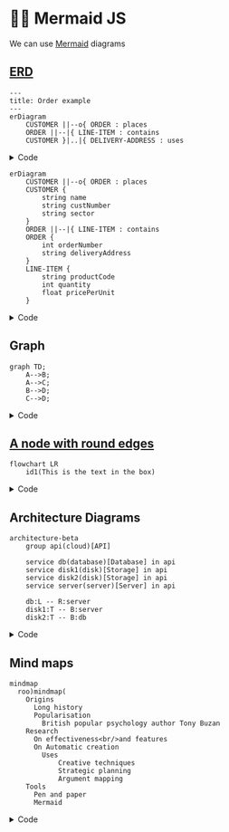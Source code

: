 # 🧜‍♀️ Mermaid JS

We can use [Mermaid](https://mermaid.js.org/) diagrams 

## [ERD](https://mermaid.js.org/syntax/entityRelationshipDiagram.html)

```mermaid
---
title: Order example
---
erDiagram
    CUSTOMER ||--o{ ORDER : places
    ORDER ||--|{ LINE-ITEM : contains
    CUSTOMER }|..|{ DELIVERY-ADDRESS : uses
```



<details>
<summary>Code</summary>
<div>

````jsx
```mermaid
---
title: Order example
---
erDiagram
    CUSTOMER ||--o{ ORDER : places
    ORDER ||--|{ LINE-ITEM : contains
    CUSTOMER }|..|{ DELIVERY-ADDRESS : uses
```
````
</div>
</details>

```mermaid
erDiagram
    CUSTOMER ||--o{ ORDER : places
    CUSTOMER {
        string name
        string custNumber
        string sector
    }
    ORDER ||--|{ LINE-ITEM : contains
    ORDER {
        int orderNumber
        string deliveryAddress
    }
    LINE-ITEM {
        string productCode
        int quantity
        float pricePerUnit
    }
```



<details>
<summary>Code</summary>
<div>

````jsx
```mermaid
erDiagram
    CUSTOMER ||--o{ ORDER : places
    CUSTOMER {
        string name
        string custNumber
        string sector
    }
    ORDER ||--|{ LINE-ITEM : contains
    ORDER {
        int orderNumber
        string deliveryAddress
    }
    LINE-ITEM {
        string productCode
        int quantity
        float pricePerUnit
    }
```
````
</div>
</details>

## Graph

```mermaid
graph TD;
    A-->B;
    A-->C;
    B-->D;
    C-->D;
```

<details>
<summary>Code</summary>
<div>

````jsx
```mermaid
graph TD;
    A-->B;
    A-->C;
    B-->D;
    C-->D;
```
````
</div>
</details>

## [A node with round edges](https://mermaid.js.org/syntax/flowchart.html#a-node-with-round-edges)

```mermaid
flowchart LR
    id1(This is the text in the box)
```

<details>
<summary>Code</summary>
<div>

````jsx
flowchart LR
    id1(This is the text in the box)
```
````
</div>
</details>

## Architecture Diagrams

```mermaid
architecture-beta
    group api(cloud)[API]

    service db(database)[Database] in api
    service disk1(disk)[Storage] in api
    service disk2(disk)[Storage] in api
    service server(server)[Server] in api

    db:L -- R:server
    disk1:T -- B:server
    disk2:T -- B:db
```

<details>
<summary>Code</summary>
<div>

````jsx
```mermaid
architecture-beta
    group api(cloud)[API]

    service db(database)[Database] in api
    service disk1(disk)[Storage] in api
    service disk2(disk)[Storage] in api
    service server(server)[Server] in api

    db:L -- R:server
    disk1:T -- B:server
    disk2:T -- B:db
```
````
</div>
</details>

## Mind maps

```mermaid
mindmap
  roo)mindmap(
    Origins
      Long history
      Popularisation
        British popular psychology author Tony Buzan
    Research
      On effectiveness<br/>and features
      On Automatic creation
        Uses
            Creative techniques
            Strategic planning
            Argument mapping
    Tools
      Pen and paper
      Mermaid
```


<details>
<summary>Code</summary>
<div>

````jsx
```mermaid
mindmap
  roo)mindmap(
    Origins
      Long history
      Popularisation
        British popular psychology author Tony Buzan
    Research
      On effectiveness<br/>and features
      On Automatic creation
        Uses
            Creative techniques
            Strategic planning
            Argument mapping
    Tools
      Pen and paper
      Mermaid
```
````
</div>
</details>